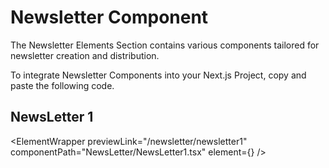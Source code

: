
# Newsletter Component

The Newsletter Elements Section contains various components tailored for newsletter creation and distribution.

To integrate Newsletter Components into your Next.js Project, copy and paste the following code.

## NewsLetter 1

<ElementWrapper
  previewLink="/newsletter/newsletter1"
  componentPath="NewsLetter/NewsLetter1.tsx"
  element={<NewsLetter1 />}
/>
